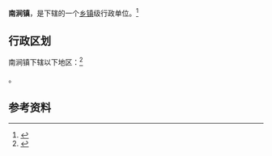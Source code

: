 {{中国乡级行政区|53/29/26/101/000}}

'''南涧镇'''，是{{PRC admin/fullname|53/29/26/101/000|3}}下辖的一个[[乡镇|乡镇]]级行政单位。<ref>{{PRC admin/ref sgc|{{PRC admin/parent|53/29/26/101/000}}}}</ref>

== 行政区划 ==

南涧镇下辖以下地区：<ref>{{PRC admin/ref sgc|53/29/26/101/000}}</ref>

{{PRC admin/children|53/29/26/101/000}}。

== 参考资料 ==

{{reflist}}

{{行政区划小作品}}
{{PRC admin/navcat|53/29/26/101/000}}